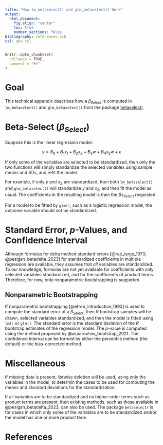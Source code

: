 ```yaml
---
title: "How lm_betaselect() and glm_betaselect() Work"
output:
  html_document:
    fig.align: "center"
    toc: true
    number_sections: false
bibliography: references.bib
csl: apa.csl
---
```


```r
knitr::opts_chunk$set(
  collapse = TRUE,
  comment = "#>"
)
```

# Goal

This technical appendix describes how a
$\beta_{Select}$ is computed in
`lm_betaselect()` and `glm_betaselect()`
from the package
[betaselectr](https://sfcheung.github.io/betaselectr/).

# Beta-Select ($\beta_{Select}$)

Suppose this is the linear regression
model:

$$
y = B_0 + B_1x_1 + B_2x_2 + B_3w + B_4x_2w + e
$$

If only some of the variables are
selected to be standardized, then only
the two functions will simply standardize
the selected variables using sample means
and SDs, and refit the model.

For example, if only $y$ and $x_2$ are
standardized, then both `lm_betaselect()`
and `glm_betaselect()` will standardize
$y$ and $x_2$, and then fit the model
as usual. The coefficients in the
resulting model is then the $\beta{s}_{Select}$
requested.

For a model to be fitted by `glm()`,
such as a logistic regression model, the outcome
variable should not be standardized.

# Standard Error, $p$-Values, and Confidence Interval

Although formulas for delta method standard errors
[@rao_large_1973; @pesigan_betadelta_2023]
for standardized coefficients in
multiple regression are available, they
assumes that *all* variables are standardized.
To our knowledge, formulas are not yet
available for coefficients with only
selected variables standardized, and
for the coefficients of product terms.
Therefore, for now, only nonparametric
bootstrapping is supported.

## Nonparametric Bootstrapping

If nonparametric bootstrapping [@efron_introduction_1993]
is used to compute the standard error
of a $\beta_{Select}$, then $R$ bootstrap
samples will be drawn, selected variables
standardized, and then the model is fitted
using `lm()` or `glm()`. The
standard error is the standard deviation
of the $R$ bootstrap estimates of
the regression model. The $p$-value is
computed using the method proposed
by @asparouhov_bootstrap_2021. The
confidence interval can be formed by
either the percentile method (the default)
or the bias-corrected method.

# Miscellaneous

If missing
data is present, listwise deletion
will be used, using only the variables
in the model, to determin the cases to
be used for computing the means and
standard deviations for the standardization.

If all variables are to be standardized
and no higher order terms such as
product terms are present, then existing
methods, such as those available in
@pesigan_betadelta_2023, can also be used.
The package `betaselectr` is for cases
in which only some of the variables are
to be standardized and/or the model has
one or more product term.

# References